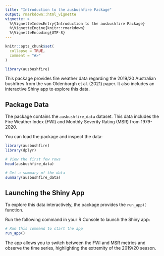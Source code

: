 ```yaml
---
title: "Introduction to the ausbushfire Package"
output: rmarkdown::html_vignette
vignette: >
  %\VignetteIndexEntry{Introduction to the ausbushfire Package}
  %\VignetteEngine{knitr::rmarkdown}
  %\VignetteEncoding{UTF-8}
---
```


```r
knitr::opts_chunk$set(
  collapse = TRUE,
  comment = "#>"
)
```

```r
library(ausbushfire)
```


This package provides fire weather data regarding the 2019/20 Australian bushfires from the van Oldenborgh et al. (2021) paper. It also includes an interactive Shiny app to explore this data.

## Package Data

The package contains the `ausbushfire_data` dataset. This data includes the Fire Weather Index (FWI) and Monthly Severity Rating (MSR) from 1979-2020.

You can load the package and inspect the data:

```r
library(ausbushfire)
library(dplyr)

# View the first few rows
head(ausbushfire_data)

# Get a summary of the data
summary(ausbushfire_data)
```

## Launching the Shiny App

To explore this data interactively, the package provides the `run_app()` function.

Run the following command in your R Console to launch the Shiny app:

```r
# Run this command to start the app
run_app()
```

The app allows you to switch between the FWI and MSR metrics and observe the time series, highlighting the extremity of the 2019/20 season.
